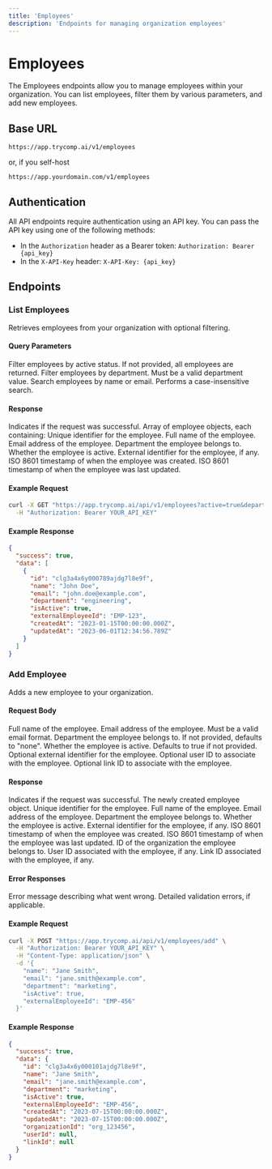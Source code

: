 ```yaml
---
title: 'Employees'
description: 'Endpoints for managing organization employees'
---
```


# Employees

The Employees endpoints allow you to manage employees within your organization. You can list employees, filter them by various parameters, and add new employees.

## Base URL

```
https://app.trycomp.ai/v1/employees
```

or, if you self-host

```
https://app.yourdomain.com/v1/employees
```

## Authentication

All API endpoints require authentication using an API key. You can pass the API key using one of the following methods:

- In the `Authorization` header as a Bearer token: `Authorization: Bearer {api_key}`
- In the `X-API-Key` header: `X-API-Key: {api_key}`

## Endpoints

### List Employees

<ParamField path="GET /api/v1/employees" method="GET">
  Retrieves employees from your organization with optional filtering.
</ParamField>

#### Query Parameters

<ParamField query="active" type="boolean">
  Filter employees by active status. If not provided, all employees are returned.
</ParamField>

<ParamField query="department" type="string">
  Filter employees by department. Must be a valid department value.
</ParamField>

<ParamField query="search" type="string">
  Search employees by name or email. Performs a case-insensitive search.
</ParamField>

#### Response

<ResponseField name="success" type="boolean">
  Indicates if the request was successful.
</ResponseField>

<ResponseField name="data" type="array">
  Array of employee objects, each containing:

  <Expandable title="Employee Object">
    <ResponseField name="id" type="string">
      Unique identifier for the employee.
    </ResponseField>
    <ResponseField name="name" type="string">
      Full name of the employee.
    </ResponseField>
    <ResponseField name="email" type="string">
      Email address of the employee.
    </ResponseField>
    <ResponseField name="department" type="string">
      Department the employee belongs to.
    </ResponseField>
    <ResponseField name="isActive" type="boolean">
      Whether the employee is active.
    </ResponseField>
    <ResponseField name="externalEmployeeId" type="string | null">
      External identifier for the employee, if any.
    </ResponseField>
    <ResponseField name="createdAt" type="string">
      ISO 8601 timestamp of when the employee was created.
    </ResponseField>
    <ResponseField name="updatedAt" type="string">
      ISO 8601 timestamp of when the employee was last updated.
    </ResponseField>
  </Expandable>
</ResponseField>

#### Example Request

```bash
curl -X GET "https://app.trycomp.ai/api/v1/employees?active=true&department=engineering&search=john" \
  -H "Authorization: Bearer YOUR_API_KEY"
```

#### Example Response

```json
{
  "success": true,
  "data": [
    {
      "id": "clg3a4x6y000789ajdg7l8e9f",
      "name": "John Doe",
      "email": "john.doe@example.com",
      "department": "engineering",
      "isActive": true,
      "externalEmployeeId": "EMP-123",
      "createdAt": "2023-01-15T00:00:00.000Z",
      "updatedAt": "2023-06-01T12:34:56.789Z"
    }
  ]
}
```

### Add Employee

<ParamField path="POST /api/v1/employees/add" method="POST">
  Adds a new employee to your organization.
</ParamField>

#### Request Body

<ParamField body="name" type="string" required>
  Full name of the employee.
</ParamField>

<ParamField body="email" type="string" required>
  Email address of the employee. Must be a valid email format.
</ParamField>

<ParamField body="department" type="string">
  Department the employee belongs to. If not provided, defaults to "none".
</ParamField>

<ParamField body="isActive" type="boolean">
  Whether the employee is active. Defaults to true if not provided.
</ParamField>

<ParamField body="externalEmployeeId" type="string">
  Optional external identifier for the employee.
</ParamField>

<ParamField body="userId" type="string">
  Optional user ID to associate with the employee.
</ParamField>

<ParamField body="linkId" type="string">
  Optional link ID to associate with the employee.
</ParamField>

#### Response

<ResponseField name="success" type="boolean">
  Indicates if the request was successful.
</ResponseField>

<ResponseField name="data" type="object">
  The newly created employee object.

  <Expandable title="Employee Object">
    <ResponseField name="id" type="string">
      Unique identifier for the employee.
    </ResponseField>
    <ResponseField name="name" type="string">
      Full name of the employee.
    </ResponseField>
    <ResponseField name="email" type="string">
      Email address of the employee.
    </ResponseField>
    <ResponseField name="department" type="string">
      Department the employee belongs to.
    </ResponseField>
    <ResponseField name="isActive" type="boolean">
      Whether the employee is active.
    </ResponseField>
    <ResponseField name="externalEmployeeId" type="string | null">
      External identifier for the employee, if any.
    </ResponseField>
    <ResponseField name="createdAt" type="string">
      ISO 8601 timestamp of when the employee was created.
    </ResponseField>
    <ResponseField name="updatedAt" type="string">
      ISO 8601 timestamp of when the employee was last updated.
    </ResponseField>
    <ResponseField name="organizationId" type="string">
      ID of the organization the employee belongs to.
    </ResponseField>
    <ResponseField name="userId" type="string | null">
      User ID associated with the employee, if any.
    </ResponseField>
    <ResponseField name="linkId" type="string | null">
      Link ID associated with the employee, if any.
    </ResponseField>
  </Expandable>
</ResponseField>

#### Error Responses

<ResponseField name="error" type="string">
  Error message describing what went wrong.
</ResponseField>

<ResponseField name="details" type="object">
  Detailed validation errors, if applicable.
</ResponseField>

#### Example Request

```bash
curl -X POST "https://app.trycomp.ai/api/v1/employees/add" \
  -H "Authorization: Bearer YOUR_API_KEY" \
  -H "Content-Type: application/json" \
  -d '{
    "name": "Jane Smith",
    "email": "jane.smith@example.com",
    "department": "marketing",
    "isActive": true,
    "externalEmployeeId": "EMP-456"
  }'
```

#### Example Response

```json
{
  "success": true,
  "data": {
    "id": "clg3a4x6y000101ajdg7l8e9f",
    "name": "Jane Smith",
    "email": "jane.smith@example.com",
    "department": "marketing",
    "isActive": true,
    "externalEmployeeId": "EMP-456",
    "createdAt": "2023-07-15T00:00:00.000Z",
    "updatedAt": "2023-07-15T00:00:00.000Z",
    "organizationId": "org_123456",
    "userId": null,
    "linkId": null
  }
}
```